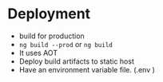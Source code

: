 # Deployment 

- build for production 
- `ng build --prod` or `ng build`
- It uses AOT
- Deploy build artifacts to static host
- Have an environment variable file. (.env )